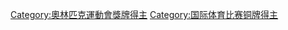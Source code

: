 {{Catnav|頁面分類|人物|各職業人物|运动员|奧林匹克運動會獎牌得主}}
{{Commonscat|Olympic bronze medalists}}

[[Category:奧林匹克運動會獎牌得主|Category:奧林匹克運動會獎牌得主]]
[[Category:国际体育比赛铜牌得主|Category:国际体育比赛铜牌得主]]